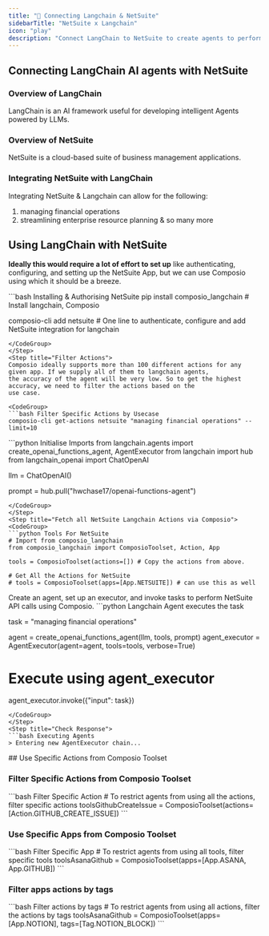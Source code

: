 ```yaml
---
title: "🚀 Connecting Langchain & NetSuite"
sidebarTitle: "NetSuite x Langchain"
icon: "play"
description: "Connect LangChain to NetSuite to create agents to perform tasks using natural language"
---
```


## Connecting LangChain AI agents with NetSuite

### Overview of LangChain

LangChain is an AI framework useful for developing intelligent Agents powered by LLMs.

### Overview of NetSuite

NetSuite is a cloud-based suite of business management applications.

### Integrating NetSuite with LangChain

Integrating NetSuite & Langchain can allow for the following:

1. managing financial operations
2. streamlining enterprise resource planning
& so many more

## Using LangChain with NetSuite

<Steps>
<Step title="Setting Up the Environment">

**Ideally this would require a lot of effort to set up** like authenticating, configuring, and setting up the NetSuite App, but we can use Composio using which it should be a breeze.

<CodeGroup>
```bash Installing & Authorising NetSuite
pip install composio_langchain # Install langchain, Composio 

composio-cli add netsuite # One line to authenticate, configure and add NetSuite integration for langchain
```
</CodeGroup>
</Step>
<Step title="Filter Actions">
Composio ideally supports more than 100 different actions for any given app. If we supply all of them to langchain agents, 
the accuracy of the agent will be very low. So to get the highest accuracy, we need to filter the actions based on the 
use case.

<CodeGroup>
```bash Filter Specific Actions by Usecase
composio-cli get-actions netsuite "managing financial operations" --limit=10
```
</CodeGroup>

</Step>
<Step title="Import Base Packages">

<CodeGroup>
```python Initialise Imports
from langchain.agents import create_openai_functions_agent, AgentExecutor
from langchain import hub
from langchain_openai import ChatOpenAI


llm = ChatOpenAI()

prompt = hub.pull("hwchase17/openai-functions-agent")
```
</CodeGroup>
</Step>
<Step title="Fetch all NetSuite Langchain Actions via Composio">
<CodeGroup>
```python Tools For NetSuite
# Import from composio_langchain
from composio_langchain import ComposioToolset, Action, App

tools = ComposioToolset(actions=[]) # Copy the actions from above. 

# Get All the Actions for NetSuite
# tools = ComposioToolset(apps=[App.NETSUITE]) # can use this as well
```
</CodeGroup>
</Step>
<Step title="Execute the Agent">
Create an agent, set up an executor, and invoke tasks to perform NetSuite API calls using Composio. 
<CodeGroup>
```python Langchain Agent executes the task

task = "managing financial operations"

agent = create_openai_functions_agent(llm, tools, prompt)
agent_executor = AgentExecutor(agent=agent, tools=tools, verbose=True)

# Execute using agent_executor
agent_executor.invoke({"input": task})
```
</CodeGroup>
</Step>
<Step title="Check Response">
```bash Executing Agents
> Entering new AgentExecutor chain...
```
</Step>
</Steps>
## Use Specific Actions from Composio Toolset

### Filter Specific Actions from Composio Toolset

<CodeGroup>
```bash Filter Specific Action
# To restrict agents from using all the actions, filter specific actions
toolsGithubCreateIssue = ComposioToolset(actions=[Action.GITHUB_CREATE_ISSUE])
```
</CodeGroup>

### Use Specific Apps from Composio Toolset
<CodeGroup>
```bash Filter Specific App
# To restrict agents from using all tools, filter specific tools
toolsAsanaGithub = ComposioToolset(apps=[App.ASANA, App.GITHUB])
```
</CodeGroup>

### Filter apps actions by tags 
<CodeGroup>
```bash Filter actions by tags
# To restrict agents from using all actions, filter the actions by tags
toolsAsanaGithub = ComposioToolset(apps=[App.NOTION], tags=[Tag.NOTION_BLOCK])
```
</CodeGroup>

